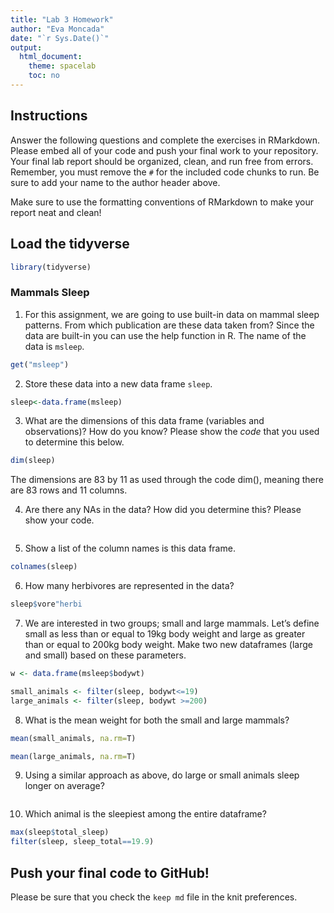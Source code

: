 ```yaml
---
title: "Lab 3 Homework"
author: "Eva Moncada"
date: "`r Sys.Date()`"
output:
  html_document:
    theme: spacelab
    toc: no
---
```


## Instructions
Answer the following questions and complete the exercises in RMarkdown. Please embed all of your code and push your final work to your repository. Your final lab report should be organized, clean, and run free from errors. Remember, you must remove the `#` for the included code chunks to run. Be sure to add your name to the author header above.  

Make sure to use the formatting conventions of RMarkdown to make your report neat and clean!  

## Load the tidyverse
```r
library(tidyverse)
```

### Mammals Sleep  
1. For this assignment, we are going to use built-in data on mammal sleep patterns. From which publication are these data taken from? Since the data are built-in you can use the help function in R. The name of the data is `msleep`.  
```r
get("msleep")

```

2. Store these data into a new data frame `sleep`.  
```r
sleep<-data.frame(msleep)
```

3. What are the dimensions of this data frame (variables and observations)? How do you know? Please show the *code* that you used to determine this below.  
```r
dim(sleep)
```

The dimensions are 83 by 11 as used through the code dim(), meaning there are 83 rows and 11 columns.

4. Are there any NAs in the data? How did you determine this? Please show your code.  
```r

```

5. Show a list of the column names is this data frame.
```r
colnames(sleep)
```

6. How many herbivores are represented in the data?  
```r
sleep$vore"herbi
```

7. We are interested in two groups; small and large mammals. Let's define small as less than or equal to 19kg body weight and large as greater than or equal to 200kg body weight. Make two new dataframes (large and small) based on these parameters.
```r
w <- data.frame(msleep$bodywt)
```

```r
small_animals <- filter(sleep, bodywt<=19)
large_animals <- filter(sleep, bodywt >=200)
```

8. What is the mean weight for both the small and large mammals?
```r
mean(small_animals, na.rm=T)
```

```r
mean(large_animals, na.rm=T)
```

9. Using a similar approach as above, do large or small animals sleep longer on average?  

```r

```

10. Which animal is the sleepiest among the entire dataframe?
```r
max(sleep$total_sleep)
filter(sleep, sleep_total==19.9)
```


## Push your final code to GitHub!
Please be sure that you check the `keep md` file in the knit preferences.   